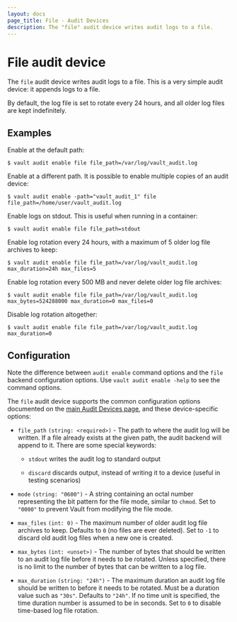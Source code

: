 ```yaml
---
layout: docs
page_title: File - Audit Devices
description: The "file" audit device writes audit logs to a file.
---
```


# File audit device

The `file` audit device writes audit logs to a file. This is a very simple audit
device: it appends logs to a file.

By default, the log file is set to rotate every 24 hours, and all older log files
are kept indefinitely.

## Examples

Enable at the default path:

```shell-session
$ vault audit enable file file_path=/var/log/vault_audit.log
```

Enable at a different path. It is possible to enable multiple copies of an audit
device:

```shell-session
$ vault audit enable -path="vault_audit_1" file file_path=/home/user/vault_audit.log
```

Enable logs on stdout. This is useful when running in a container:

```shell-session
$ vault audit enable file file_path=stdout
```

Enable log rotation every 24 hours, with a maximum of 5 older log file archives to keep:

```shell-session
$ vault audit enable file file_path=/var/log/vault_audit.log max_duration=24h max_files=5
```

Enable log rotation every 500 MB and never delete older log file archives:

```shell-session
$ vault audit enable file file_path=/var/log/vault_audit.log max_bytes=524288000 max_duration=0 max_files=0
```

Disable log rotation altogether:

```shell-session
$ vault audit enable file file_path=/var/log/vault_audit.log max_duration=0
```


## Configuration

Note the difference between `audit enable` command options and the `file` backend
configuration options. Use `vault audit enable -help` to see the command options.

The `file` audit device supports the common configuration options documented on
the [main Audit Devices page](/vault/docs/audit#common-configuration-options), and
these device-specific options:

- `file_path` `(string: <required>)` - The path to where the audit log will be
  written. If a file already exists at the given path, the audit backend will
  append to it. There are some special keywords:

  - `stdout` writes the audit log to standard output

  - `discard` discards output, instead of writing it to a device (useful in testing scenarios)

- `mode` `(string: "0600")` - A string containing an octal number representing
  the bit pattern for the file mode, similar to `chmod`. Set to `"0000"` to
  prevent Vault from modifying the file mode.

- `max_files` `(int: 0)` - The maximum number of older audit log file archives to keep.
  Defaults to `0` (no files are ever deleted). Set to `-1` to discard old audit log files
  when a new one is created.

- `max_bytes` `(int: <unset>)` - The number of bytes that should be written to an audit log file
  before it needs to be rotated. Unless specified, there is no limit to the number of bytes that
  can be written to a log file.

- `max_duration` `(string: "24h")` - The maximum duration an audit log file should be written to
  before it needs to be rotated. Must be a duration value such as `"30s"`. Defaults to `"24h"`.
  If no time unit is specified, the time duration number is assumed to be in seconds. Set to `0`
  to disable time-based log file rotation.
